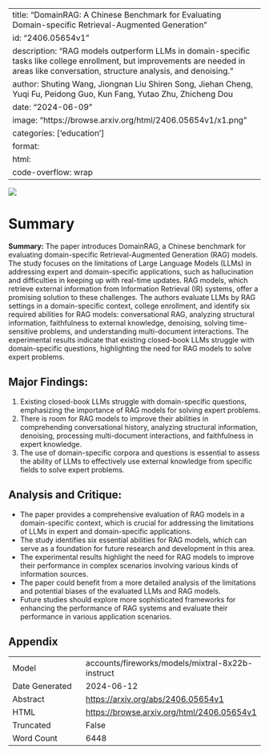 
---
title: "DomainRAG: A Chinese Benchmark for Evaluating Domain-specific Retrieval-Augmented Generation"
id: "2406.05654v1"
description: "RAG models outperform LLMs in domain-specific tasks like college enrollment, but improvements are needed in areas like conversation, structure analysis, and denoising."
author: Shuting Wang, Jiongnan Liu Shiren Song, Jiehan Cheng, Yuqi Fu, Peidong Guo, Kun Fang, Yutao Zhu, Zhicheng Dou
date: "2024-06-09"
image: "https://browse.arxiv.org/html/2406.05654v1/x1.png"
categories: ['education']
format:
  html:
    code-overflow: wrap
---

![](https://browse.arxiv.org/html/2406.05654v1/x1.png)

# Summary

**Summary:**
The paper introduces DomainRAG, a Chinese benchmark for evaluating domain-specific Retrieval-Augmented Generation (RAG) models. The study focuses on the limitations of Large Language Models (LLMs) in addressing expert and domain-specific applications, such as hallucination and difficulties in keeping up with real-time updates. RAG models, which retrieve external information from Information Retrieval (IR) systems, offer a promising solution to these challenges. The authors evaluate LLMs by RAG settings in a domain-specific context, college enrollment, and identify six required abilities for RAG models: conversational RAG, analyzing structural information, faithfulness to external knowledge, denoising, solving time-sensitive problems, and understanding multi-document interactions. The experimental results indicate that existing closed-book LLMs struggle with domain-specific questions, highlighting the need for RAG models to solve expert problems.

## Major Findings:
1. Existing closed-book LLMs struggle with domain-specific questions, emphasizing the importance of RAG models for solving expert problems.
2. There is room for RAG models to improve their abilities in comprehending conversational history, analyzing structural information, denoising, processing multi-document interactions, and faithfulness in expert knowledge.
3. The use of domain-specific corpora and questions is essential to assess the ability of LLMs to effectively use external knowledge from specific fields to solve expert problems.

## Analysis and Critique:
- The paper provides a comprehensive evaluation of RAG models in a domain-specific context, which is crucial for addressing the limitations of LLMs in expert and domain-specific applications.
- The study identifies six essential abilities for RAG models, which can serve as a foundation for future research and development in this area.
- The experimental results highlight the need for RAG models to improve their performance in complex scenarios involving various kinds of information sources.
- The paper could benefit from a more detailed analysis of the limitations and potential biases of the evaluated LLMs and RAG models.
- Future studies should explore more sophisticated frameworks for enhancing the performance of RAG systems and evaluate their performance in various application scenarios.

## Appendix

|          |          |
|----------|----------|
| Model     | accounts/fireworks/models/mixtral-8x22b-instruct       |
| Date Generated     | 2024-06-12       |
| Abstract | [https://arxiv.org/abs/2406.05654v1](https://arxiv.org/abs/2406.05654v1)        |
| HTML     | [https://browse.arxiv.org/html/2406.05654v1](https://browse.arxiv.org/html/2406.05654v1)       |
| Truncated       | False       |
| Word Count       | 6448       |